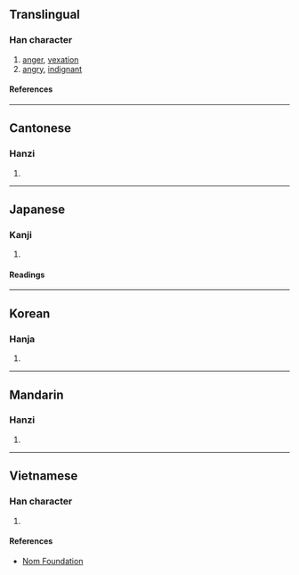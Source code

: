 {{character info/new}}
==Translingual==

===Han character===
{{Han char|rn=61|rad=心|as=08|sn=11|four=94041|canj=PGTJ|ids=⿰忄幸}}

# [[anger]], [[vexation]]
# [[angry]], [[indignant]]

====References====
{{Han ref|kx=0389.120|dkj=10737|dj=0722.170|hdz=42313.050|uh=60BB}}

----

==Cantonese==

===Hanzi===
{{yue-hanzi|jyut=[[hang5]], [[hang6]]|y=hang5, hang6}}

# {{defn|lang=yue|sort=心08}}

----

==Japanese==

===Kanji===
{{ja-kanji|grade=|rs=心08}}

# {{defn|lang=ja|sort=心08}}

====Readings====
{{ja-readings
|on=けい, ぎょう, こう
|kun=もとる
}}

----

==Korean==

===Hanja===
{{ko-hanja|행}}

# {{defn|lang=ko|sort=心08}}

----

==Mandarin==

===Hanzi===
{{cmn-hanzi|pin=[[xìng]] ([[xing4]])|wg=hsing<sup>4</sup>}}

# {{defn|lang=cmn|sort=心08}}

----

==Vietnamese==

===Han character===
{{vi-readings|rs=心08|reading=hãnh}}

# {{defn|lang=vi|sort=心08}}

====References====
* [http://nomfoundation.org/common/nom_details.php?codepoint=60bb Nom Foundation]